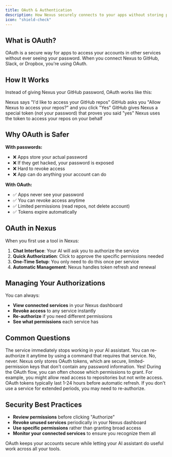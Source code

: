```yaml
---
title: OAuth & Authentication
description: How Nexus securely connects to your apps without storing passwords
icon: "shield-check"
---
```


## What is OAuth?

OAuth is a secure way for apps to access your accounts in other services without ever seeing your password. When you connect Nexus to GitHub, Slack, or Dropbox, you're using OAuth.

## How It Works

Instead of giving Nexus your GitHub password, OAuth works like this:

<Steps>
  <Step title="Permission Request">
    Nexus says "I'd like to access your GitHub repos"
  </Step>
  <Step title="You Authorize">
    GitHub asks you "Allow Nexus to access your repos?" and you click "Yes"
  </Step>
  <Step title="Secure Token">
    GitHub gives Nexus a special token (not your password) that proves you said "yes"
  </Step>
  <Step title="Access Granted">
    Nexus uses the token to access your repos on your behalf
  </Step>
</Steps>

## Why OAuth is Safer

**With passwords:**
- ❌ Apps store your actual password
- ❌ If they get hacked, your password is exposed
- ❌ Hard to revoke access
- ❌ App can do anything your account can do

**With OAuth:**
- ✅ Apps never see your password
- ✅ You can revoke access anytime
- ✅ Limited permissions (read repos, not delete account)
- ✅ Tokens expire automatically

## OAuth in Nexus

When you first use a tool in Nexus:

1. **Chat Interface**: Your AI will ask you to authorize the service
2. **Quick Authorization**: Click to approve the specific permissions needed
3. **One-Time Setup**: You only need to do this once per service
4. **Automatic Management**: Nexus handles token refresh and renewal

## Managing Your Authorizations

You can always:
- **View connected services** in your Nexus dashboard
- **Revoke access** to any service instantly
- **Re-authorize** if you need different permissions
- **See what permissions** each service has

## Common Questions

<Accordion title="What happens if I revoke access to a service?">
The service immediately stops working in your AI assistant. You can re-authorize it anytime by using a command that requires that service.
</Accordion>

<Accordion title="Does Nexus store my passwords?">
No, never. Nexus only stores OAuth tokens, which are secure, limited-permission keys that don't contain any password information.
</Accordion>

<Accordion title="Can I limit what permissions Nexus gets?">
Yes! During the OAuth flow, you can often choose which permissions to grant. For example, you might allow read access to repositories but not write access.
</Accordion>

<Accordion title="How long do authorizations last?">
OAuth tokens typically last 1-24 hours before automatic refresh. If you don't use a service for extended periods, you may need to re-authorize.
</Accordion>

## Security Best Practices

- **Review permissions** before clicking "Authorize"
- **Revoke unused services** periodically in your Nexus dashboard
- **Use specific permissions** rather than granting broad access
- **Monitor your connected services** to ensure you recognize them all

OAuth keeps your accounts secure while letting your AI assistant do useful work across all your tools.